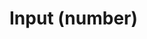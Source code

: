

# Input (number)

<div className="d-flex gap-2 align-items-center">
  <Tags />
  <DeprecatedTags
    url="/docs/legacy/input"
    hasDeprecatedAncestor={true}
  ></DeprecatedTags>
</div>

<br />
<br />

<LinkableDocsTabs>
  <DocsUx />
  <DocsCode />
</LinkableDocsTabs>
